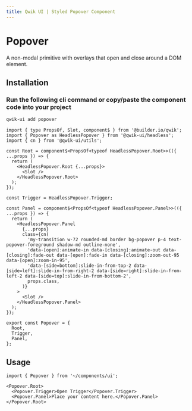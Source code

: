 ```yaml
---
title: Qwik UI | Styled Popover Component
---
```




<StatusBanner status={statusByComponent.styled.Popover} />

# Popover

A non-modal primitive with overlays that open and close around a DOM element.

<ShowcaseHero />

## Installation

### Run the following cli command or copy/paste the component code into your project

```sh
qwik-ui add popover
```

```tsx
import { type PropsOf, Slot, component$ } from '@builder.io/qwik';
import { Popover as HeadlessPopover } from '@qwik-ui/headless';
import { cn } from '@qwik-ui/utils';

const Root = component$<PropsOf<typeof HeadlessPopover.Root>>(({ ...props }) => {
  return (
    <HeadlessPopover.Root {...props}>
      <Slot />
    </HeadlessPopover.Root>
  );
});

const Trigger = HeadlessPopover.Trigger;

const Panel = component$<PropsOf<typeof HeadlessPopover.Panel>>(({ ...props }) => {
  return (
    <HeadlessPopover.Panel
      {...props}
      class={cn(
        'my-transition w-72 rounded-md border bg-popover p-4 text-popover-foreground shadow-md outline-none',
        'data-[open]:animate-in data-[closing]:animate-out data-[closing]:fade-out data-[open]:fade-in data-[closing]:zoom-out-95 data-[open]:zoom-in-95',
        'data-[side=bottom]:slide-in-from-top-2 data-[side=left]:slide-in-from-right-2 data-[side=right]:slide-in-from-left-2 data-[side=top]:slide-in-from-bottom-2',
        props.class,
      )}
    >
      <Slot />
    </HeadlessPopover.Panel>
  );
});

export const Popover = {
  Root,
  Trigger,
  Panel,
};
```

## Usage

```tsx
import { Popover } from '~/components/ui';
```

```tsx
<Popover.Root>
  <Popover.Trigger>Open Trigger</Popover.Trigger>
  <Popover.Panel>Place your content here.</Popover.Panel>
</Popover.Root>
```
